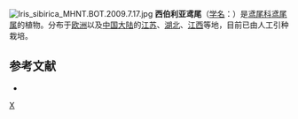 {{Speciesbox 
| genus = Iris
| species = sibirica
| image = The Botanical Magazine, Plate 50 (Volume 2, 1788).png
| image_caption = 《[[柯蒂斯植物學雜誌|植物學雜誌]]》(1788)<br>''西伯利亞鳶尾''
| status = NE
| status_system = IUCN3.1
| authority = [[卡爾·林奈|L.]]
}}
[[File:Iris_sibirica_MHNT.BOT.2009.7.17.jpg|thumb]]
'''西伯利亚鸢尾'''（[[学名|学名]]：{{lang|la|''Iris sibirica''}}）是[[鸢尾科|鸢尾科]][[鸢尾属|鸢尾属]]的植物。分布于[[欧洲|欧洲]]以及[[中国大陆|中国大陆]]的[[江苏|江苏]]、[[湖北|湖北]]、[[江西|江西]]等地，目前已由人工引种栽培。

== 参考文献 ==
<div class="references-small">
* {{cite web| url =http://www.bioinfo.cn/db05/KmzwSpecies.php?action=view&id=11415| title =西伯利亚鸢尾| work =《中国高等植物数据库全库》| publisher =中国科学院微生物研究所| author =昆明植物研究所| accessdate =2009-02-24| deadurl =yes| archiveurl =https://web.archive.org/web/20160305004108/http://www.bioinfo.cn/db05/KmzwSpecies.php?action=view&id=11415| archivedate =2016-03-05| df =}}
</div>
{{Taxonbar|from=Q145686}}

[[Category:鸢尾属|X]]